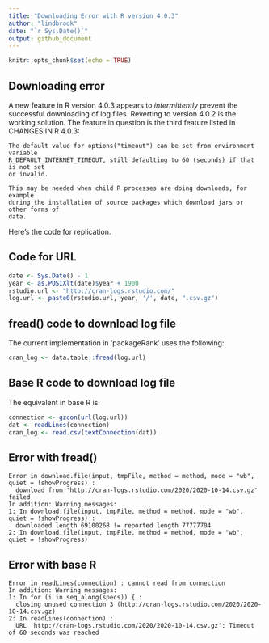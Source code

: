 ```yaml
---
title: "Downloading Error with R version 4.0.3"
author: "lindbrook"
date: "`r Sys.Date()`"
output: github_document
---
```


```r
knitr::opts_chunk$set(echo = TRUE)
```

## Downloading error

A new feature in R version 4.0.3 appears to _intermittently_ prevent the successful downloading of log files. Reverting to version 4.0.2 is the working solution. The feature in question is the third feature listed in CHANGES IN R 4.0.3:

```
The default value for options("timeout") can be set from environment variable 
R_DEFAULT_INTERNET_TIMEOUT, still defaulting to 60 (seconds) if that is not set 
or invalid.

This may be needed when child R processes are doing downloads, for example 
during the installation of source packages which download jars or other forms of
data.
```

Here's the code for replication.

## Code for URL

```r
date <- Sys.Date() - 1
year <- as.POSIXlt(date)$year + 1900
rstudio.url <- "http://cran-logs.rstudio.com/"
log.url <- paste0(rstudio.url, year, '/', date, ".csv.gz")
```

## fread() code to download log file 

The current implementation in 'packageRank' uses the following:

```r
cran_log <- data.table::fread(log.url)
```

## Base R code to download log file 

The equivalent in base R is:

```r
connection <- gzcon(url(log.url))
dat <- readLines(connection)
cran_log <- read.csv(textConnection(dat))
```

## Error with fread()

```
Error in download.file(input, tmpFile, method = method, mode = "wb", quiet = !showProgress) :
  download from 'http://cran-logs.rstudio.com/2020/2020-10-14.csv.gz' failed
In addition: Warning messages:
1: In download.file(input, tmpFile, method = method, mode = "wb", quiet = !showProgress) :
  downloaded length 69100268 != reported length 77777704
2: In download.file(input, tmpFile, method = method, mode = "wb", quiet = !showProgress)
```

## Error with base R

```
Error in readLines(connection) : cannot read from connection
In addition: Warning messages:
1: In for (i in seq_along(specs)) { :
  closing unused connection 3 (http://cran-logs.rstudio.com/2020/2020-10-14.csv.gz)
2: In readLines(connection) :
  URL 'http://cran-logs.rstudio.com/2020/2020-10-14.csv.gz': Timeout of 60 seconds was reached
```
